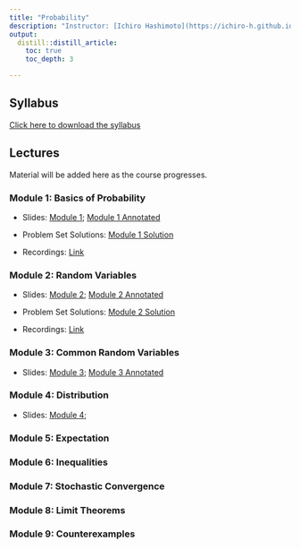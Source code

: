 ```yaml
---
title: "Probability"
description: "Instructor: [Ichiro Hashimoto](https://ichiro-h.github.io/), PhD student (3rd Year)"
output:
  distill::distill_article:
    toc: true
    toc_depth: 3

---
```



## Syllabus

[Click here to download the syllabus](Probability/2025/Syllabus/Bootcamp_Probability_Syllabus.pdf)


## Lectures

Material will be added here as the course progresses.


### Module 1: Basics of Probability
- Slides: [Module 1](Probability/2025/Slides/Module_1.pdf); [Module 1 Annotated](Probability/2025/Slides/Module_1_annotated.pdf)  

 - Problem Set Solutions: [Module 1 Solution](Probability/2025/Solutions/Module_1_Solutions.pdf)  

- Recordings: [Link](https://play.library.utoronto.ca/watch/c483fe6c4a2e358851e0a0c617a28fe2)

### Module 2: Random Variables
- Slides: [Module 2](Probability/2025/Slides/Module_2.pdf);  [Module 2 Annotated](Probability/2025/Slides/Module_2_annotated.pdf)  

 - Problem Set Solutions: [Module 2 Solution](Probability/2025/Solutions/Module_2_Solutions.pdf)  

- Recordings: [Link](https://play.library.utoronto.ca/watch/36952b9ebbb8c8014e51e81fb7e9103f)

### Module 3: Common Random Variables

- Slides: [Module 3](Probability/2025/Slides/Module_3.pdf);  [Module 3 Annotated](Probability/2025/Slides/Module_3_annotated.pdf)  

<!-- - Problem Set Solutions: [Module 3 Solution](Probability/2025/Solutions/Module_3_Solutions.pdf)  -->

<!-- - Recordings: [link](https://play.library.utoronto.ca/watch/2426b46beafb137d224e6d3840ae3882) -->

### Module 4: Distribution

 - Slides: [Module 4](Probability/2025/Slides/Module_4.pdf); <!--[Module 4 Annotated](Probability/2025/Slides/Module_4_annotated.pdf)  -->

<!-- - Problem Set Solutions: [Module 4 Solution](Probability/2025/Solutions/Module_4_Solutions.pdf)  -->

<!-- - Recordings: [link](https://play.library.utoronto.ca/watch/085888a992e6c006c22738fe7d8224d3) -->

### Module 5: Expectation

<!-- - Slides: [Module 5](Probability/2025/Slides/Module_5.pdf); [Module 5 Annotated](Probability/2025/Slides/Module_5_annotated.pdf)  -->

<!-- - Problem Set Solutions: [Module 5 Solution](Probability/2025/Solutions/Module_5_Solutions.pdf)  -->

<!-- - Recordings: [link](https://play.library.utoronto.ca/watch/77c3ed5a60757a2304037a05a62b69b6) -->

### Module 6: Inequalities

<!-- - Slides: [Module 6](Probability/2025/Slides/Module_6.pdf);  -->
<!-- [Module 6 Annotated](Probability/2025/Slides/Module_6_annotated.pdf)  -->

<!-- - Problem Set Solutions: [Module 6 Solution](Probability/2025/Solutions/Module_6_Solutions.pdf)  -->

<!-- - Recordings: [link](https://play.library.utoronto.ca/watch/8b60b049e6569ac950ee840844ade3c9) -->

### Module 7: Stochastic Convergence


<!-- - Slides: [Module 7](Probability/2025/Slides/Module_7.pdf);  -->
<!-- [Module 7 Annotated](Probability/2025/Slides/Module_7_annotated.pdf)  -->

<!-- - Problem Set Solutions: [Module 7 Solution](Probability/2025/Solutions/Module_7_Solutions.pdf)  -->

<!-- - Recordings: [link](https://play.library.utoronto.ca/watch/f79a75a5efdd714a90bc56ab73dec9c1) -->

### Module 8: Limit Theorems

<!-- - Slides: [Module 8](Probability/2025/Slides/Module_8.pdf);  -->
<!-- [Module 8 Annotated](Probability/2025/Slides/Module_8_annotated.pdf)  -->

<!-- - Problem Set Solutions: [Module 8 Solution](Probability/2025/Solutions/Module_8_Solutions.pdf)  -->

<!-- - Recordings: [link](https://play.library.utoronto.ca/watch/d371f1cee0cfd578b707639e03cb3a99) -->

### Module 9: Counterexamples

<!-- - Slides: [Module 9](Probability/2025/Slides/Module_9.pdf);  -->
<!-- [Module 9 Annotated](Probability/2025/Slides/Module_9_annotated.pdf) -->

<!-- - Recordings: [link](https://play.library.utoronto.ca/watch/1d8c92286b9b783cb444bb2b7763fa90) -->